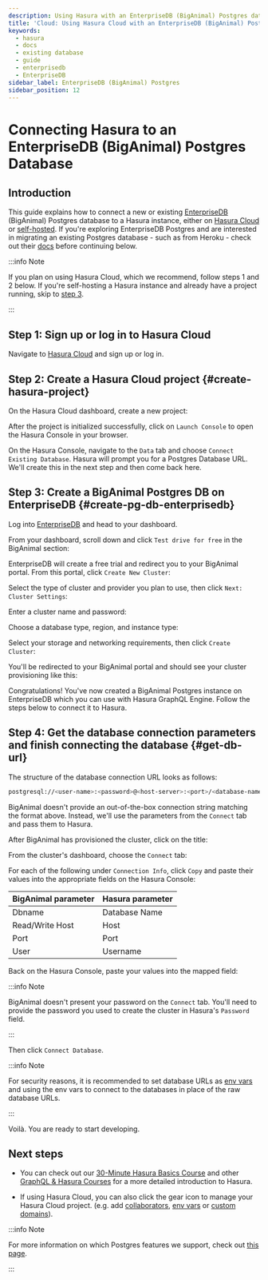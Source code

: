 ```yaml
---
description: Using Hasura with an EnterpriseDB (BigAnimal) Postgres database
title: 'Cloud: Using Hasura Cloud with an EnterpriseDB (BigAnimal) Postgres database'
keywords:
  - hasura
  - docs
  - existing database
  - guide
  - enterprisedb
  - EnterpriseDB
sidebar_label: EnterpriseDB (BigAnimal) Postgres
sidebar_position: 12
---
```



# Connecting Hasura to an EnterpriseDB (BigAnimal) Postgres Database

## Introduction

This guide explains how to connect a new or existing
[EnterpriseDB](https://www.enterprisedb.com/products/biganimal-cloud-postgresql) (BigAnimal) Postgres database to a
Hasura instance, either on [Hasura Cloud](https://cloud.hasura.io) or
[self-hosted](/deployment/deployment-guides/index.mdx). If you're exploring EnterpriseDB Postgres and are interested in migrating
an existing Postgres database - such as from Heroku - check out their
[docs](https://www.enterprisedb.com/docs/biganimal/latest/migration/cold_migration/) before continuing below.

:::info Note

If you plan on using Hasura Cloud, which we recommend, follow steps 1 and 2 below. If you're self-hosting a Hasura instance and
already have a project running, skip to [step 3](#create-pg-db-enterprisedb).

:::

## Step 1: Sign up or log in to Hasura Cloud

Navigate to [Hasura Cloud](https://cloud.hasura.io/signup/?pg=docs&plcmt=body&cta=navigate-to-hasura-cloud&tech=default)
and sign up or log in.

## Step 2: Create a Hasura Cloud project {#create-hasura-project}

On the Hasura Cloud dashboard, create a new project:

<Thumbnail src="/img/cloud-dbs/create-hasura-cloud-project.png" alt="Create Hasura Cloud project" />

After the project is initialized successfully, click on `Launch Console` to open the Hasura Console in your browser.

On the Hasura Console, navigate to the `Data` tab and choose `Connect Existing Database`. Hasura will prompt you for a
Postgres Database URL. We'll create this in the next step and then come back here.

<Thumbnail src="/img/cloud-dbs/existing-db-setup.png" alt="Hasura Cloud database setup" width="700px" />

## Step 3: Create a BigAnimal Postgres DB on EnterpriseDB {#create-pg-db-enterprisedb}

Log into [EnterpriseDB](https://www.enterprisedb.com/dashboard) and head to your dashboard.

From your dashboard, scroll down and click `Test drive for free` in the BigAnimal section:

<Thumbnail src="/img/cloud-dbs/big-animal/big-animal-test-drive.png" alt="Test drive BigAnimal" width="700px" />

EnterpriseDB will create a free trial and redirect you to your BigAnimal portal. From this portal, click
`Create New Cluster`:

<Thumbnail src="/img/cloud-dbs/big-animal/big-animal-create-new-cluster.png" alt="Create new cluster" width="700px" />

Select the type of cluster and provider you plan to use, then click `Next: Cluster Settings`:

<Thumbnail
  src="/img/cloud-dbs/big-animal/big-animal-cluster-type-provider.png"
  alt="Choose type and provider"
  width="700px"
/>

Enter a cluster name and password:

<Thumbnail
  src="/img/cloud-dbs/big-animal/big-animal-cluster-name-password.png"
  alt="Add name and password"
  width="700px"
/>

Choose a database type, region, and instance type:

<Thumbnail
  src="/img/cloud-dbs/big-animal/big-animal-cluster-type-region.png"
  alt="Choose cluster type and region"
  width="700px"
/>

Select your storage and networking requirements, then click `Create Cluster`:

<Thumbnail
  src="/img/cloud-dbs/big-animal/big-animal-storage-networking.png"
  alt="Choose storage and networking"
  width="700px"
/>

You'll be redirected to your BigAnimal portal and should see your cluster provisioning like this:

<Thumbnail src="/img/cloud-dbs/big-animal/big-animal-provisioning.png" alt="Cluster provisioning" width="700px" />

Congratulations! You've now created a BigAnimal Postgres instance on EnterpriseDB which you can use with Hasura GraphQL
Engine. Follow the steps below to connect it to Hasura.

## Step 4: Get the database connection parameters and finish connecting the database {#get-db-url}

The structure of the database connection URL looks as follows:

```bash
postgresql://<user-name>:<password>@<host-server>:<port>/<database-name>
```

BigAnimal doesn't provide an out-of-the-box connection string matching the format above. Instead, we'll use the
parameters from the `Connect` tab and pass them to Hasura.

After BigAnimal has provisioned the cluster, click on the title:

<Thumbnail src="/img/cloud-dbs/big-animal/big-animal-cluster-ready.png" alt="Cluster ready" width="700px" />

From the cluster's dashboard, choose the `Connect` tab:

<Thumbnail
  src="/img/cloud-dbs/big-animal/big-animal-connection-parameters.png"
  alt="Cluster connection parameters"
  width="700px"
/>

For each of the following under `Connection Info`, click `Copy` and paste their values into the appropriate fields on
the Hasura Console:

| BigAnimal parameter | Hasura parameter |
| ------------------- | ---------------- |
| Dbname              | Database Name    |
| Read/Write Host     | Host             |
| Port                | Port             |
| User                | Username         |

Back on the Hasura Console, paste your values into the mapped field:

<Thumbnail src="/img/cloud-dbs/big-animal/big-animal-connect-db.png" alt="Connect to Hasura Console" width="700px" />

:::info Note

BigAnimal doesn't present your password on the `Connect` tab. You'll need to provide the password you used to create the
cluster in Hasura's `Password` field.

:::

Then click `Connect Database`.

:::info Note

For security reasons, it is recommended to set database URLs as
[env vars](/hasura-cloud/projects/env-vars.mdx#manage-project-env-vars) and using the env vars to connect to the databases in place
of the raw database URLs.

:::

Voilà. You are ready to start developing.

<Thumbnail src="/img/cloud-dbs/hasura-console.png" alt="Hasura Console" />

## Next steps

- You can check out our [30-Minute Hasura Basics Course](https://hasura.io/learn/graphql/hasura/introduction/) and other
  [GraphQL & Hasura Courses](https://hasura.io/learn/) for a more detailed introduction to Hasura.

- If using Hasura Cloud, you can also click the gear icon to manage your Hasura Cloud project. (e.g. add
  [collaborators](/hasura-cloud/projects/collaborators.mdx#manage-project-collaborators),
  [env vars](/hasura-cloud/projects/env-vars.mdx#manage-project-env-vars) or
  [custom domains](/hasura-cloud/projects/domains.mdx#manage-project-domains)).

<Thumbnail src="/img/getting-started/project-manage.png" alt="Project actions" width="860px" />

:::info Note

For more information on which Postgres features we support, check out [this page](/databases/feature-support.mdx).

:::

